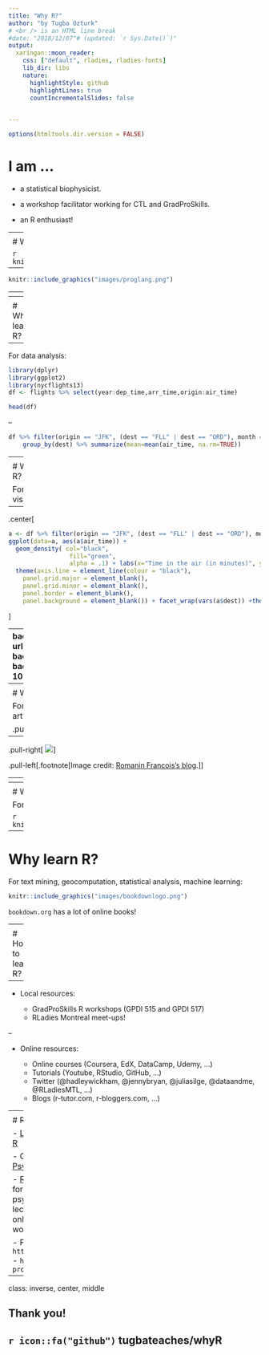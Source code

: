 ```yaml
---
title: "Why R?"
author: "by Tugba Ozturk"
# <br /> is an HTML line break
#date: "2018/12/07"# (updated: `r Sys.Date()`)"
output:
  xaringan::moon_reader:
    css: ["default", rladies, rladies-fonts]
    lib_dir: libs
    nature:
      highlightStyle: github
      highlightLines: true
      countIncrementalSlides: false
      

---
```


```r
options(htmltools.dir.version = FALSE)
```

<!-- slide 1 --> 
# I am ...

- a statistical biophysicist.

- a workshop facilitator working for CTL and GradProSkills.

- an R enthusiast!


---
<!-- slide 2 --> 

# What is R?

```r
knitr::include_graphics("images/r.png")
```

--


```r
knitr::include_graphics("images/proglang.png")
```


---
<!-- slide 3 --> 

# What is R?

- robust and open source

- high level, easy-to-learn, simple syntax

- extendible (a lot of R packages)

- a vibrant community `r emo::ji("heart")`

- data analysis, data visualization, statistical analysis, machine learning, ...


---
<!-- slide 4 --> 

# Why learn R?

--

For data analysis:


```r
library(dplyr)
library(ggplot2)
library(nycflights13)
df <- flights %>% select(year:dep_time,arr_time,origin:air_time)
```


```r
head(df)
```


--

```r
df %>% filter(origin == "JFK", (dest == "FLL" | dest == "ORD"), month == 12) %>%
    group_by(dest) %>% summarize(mean=mean(air_time, na.rm=TRUE))
```


---
<!-- slide 5 --> 

# Why learn R?

For data visualization:

--

.center[
```r
a <- df %>% filter(origin == "JFK", (dest == "FLL" | dest == "ORD"), month == 12) %>% group_by(dest) 
ggplot(data=a, aes(a$air_time)) + 
  geom_density( col="black", 
                 fill="green", 
                 alpha = .1) + labs(x="Time in the air (in minutes)", y="Count") + theme_bw() +
  theme(axis.line = element_line(colour = "black"),
    panel.grid.major = element_blank(),
    panel.grid.minor = element_blank(),
    panel.border = element_blank(),
    panel.background = element_blank()) + facet_wrap(vars(a$dest)) +theme(strip.background = element_blank(), strip.placement = "outside")
```
]


---
background-image: url(images/gganimate.png)
background-size: 300px
background-position: 90% 10%

<!-- slide 6 --> 
# Why learn R?


For data visualization:

.center[

```r
library(ggplot2)
library(gganimate)
library(gapminder)

ggplot(gapminder, aes(gdpPercap, lifeExp, size = pop, colour = country)) +
  geom_point(alpha = 0.7, show.legend = FALSE) +
  scale_colour_manual(values = country_colors) +
  scale_size(range = c(2, 12)) +
  scale_x_log10() +
  facet_wrap(~continent) +
  # Here comes the gganimate specific bits
  labs(title = 'Year: {frame_time}', x = 'GDP per capita', y = 'Life Expectancy') +
  transition_time(year) +
  ease_aes('linear')


#if (knitr:::is_latex_output()) {
#  knitr::asis_output('\\url{....}')
#} else {
#  knitr::include_graphics("ggnaimateexample.gif") 
#}
```
]


---
<!-- slide 7 --> 

# Why learn R?

For making impressionist artwork:

.pull-left[
![](images/romanin1.jpg)]

--

.pull-right[
![](images/romanin2.jpg)]

.pull-left[.footnote[Image credit: [Romanin Francois's blog](http://romainfrancois.blog.free.fr/index.php?post/2010/11/12/What-would-impressionnists-do-with-R).]]


---
<!-- slide 8 --> 

# Why learn R?

For making dashboards, web applications:

```r
knitr::include_graphics("images/sihnydashboards.png")
```
.footnote[The image is taken from [here](https://appsilon.com/semantic-dashboard-new-open-source-r-shiny-package/).] 


---
<!-- slide 9 --> 

# Why learn R?

For increasing your academic visibility:

```r
knitr::include_graphics("images/website.png")
```

---
<!-- slide 10 --> 

# Why learn R?

For text mining, geocomputation, statistical analysis, machine learning:

```r
knitr::include_graphics("images/bookdownlogo.png")
```

`bookdown.org` has a lot of online books!


---
<!-- slide 12 --> 

# How to learn R?

--

- Local resources: 

    - GradProSkills R workshops (GPDI 515 and GPDI 517)
    - RLadies Montreal meet-ups! 
    
--

- Online resources:

    - Online courses (Coursera, EdX, DataCamp, Udemy, ...)
    - Tutorials (Youtube, RStudio, GitHub, ...)
    - Twitter (@hadleywickham, @jennybryan, @juliasilge, @dataandme, @RLadiesMTL, ...)
    - Blogs (r-tutor.com, r-bloggers.com, ...)


---
<!--slide 13-->

# R for Psychology

- [Learning Statistics with R](https://learningstatisticswithr.com/)

- Course notes for [Psychology Statistics](http://swirlstats.com/scn/Psychology_Statistics.html)

- [R-bloggers'](https://www.r-bloggers.com/learning-r-for-researchers-in-psychology/) suggestions for researchers in psychology (including lecture notes, mailing lists, online books and workshops)

- Popular websites:
    - `https://rpsychologist.com`
    - `https://personality-project.org/r`

---



class: inverse, center, middle

## Thank you!

## `r icon::fa("github")` tugbateaches/whyR 